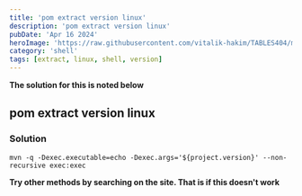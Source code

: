 ```yaml
---
title: 'pom extract version linux'
description: 'pom extract version linux'
pubDate: 'Apr 16 2024'
heroImage: 'https://raw.githubusercontent.com/vitalik-hakim/TABLES404/main/error_b/SHELL.jpg'
category: 'shell'
tags: [extract, linux, shell, version]
---
```


**The solution for this is noted below**

## pom extract version linux

### Solution

```shell
mvn -q -Dexec.executable=echo -Dexec.args='${project.version}' --non-recursive exec:exec
```

**Try other methods by searching on the site. That is if this doesn't work**
